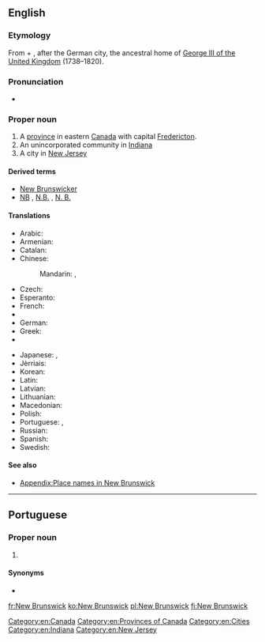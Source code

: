==English==
{{wikipedia}}

===Etymology===
From {{term|new}} + {{term|Brunswick||[[Braunschweig]]}}, after the German city, the ancestral home of [[w:George III of the United Kingdom|George III of the United Kingdom]] (1738–1820).

===Pronunciation===
* {{a|UK}} {{IPA|/njuː ˈbɹʌnz.wɪk/}}

===Proper noun===
{{en-proper noun|head=[[New]] [[Brunswick]]}}

# A [[province]] in eastern [[Canada]] with capital [[Fredericton]].
# An unincorporated community in [[Indiana]]
# A city in [[New Jersey]]

====Derived terms====
* [[New Brunswicker]]
* [[NB]] , [[N.B.]] , [[N. B.]]

====Translations====
{{trans-top|Province in eastern Canada}}
* Arabic: {{t|ar|نيو برانزويك|m|tr=nyuu braanzwik|sc=Arab}}
* Armenian: {{t|hy|Նյու Բրանսուիկ|sc=Armn}}
* Catalan: {{t|ca|Nova Brunsvic}}
* Chinese:
*: Mandarin: {{t|cmn|新不倫瑞克|sc=Hani}}, {{t+|cmn|新不伦瑞克|tr=Xīn Bùlúnruìkè|sc=Hani}}
* Czech: {{t|cs|Nový Brunšvik|m}}
* Esperanto: {{t|eo|Nov-Brunsviko}}
* French: {{t+|fr|Nouveau-Brunswick}}
* {{trreq|ka}}
* German: {{t+|de|Neubraunschweig}}
* Greek: {{t|el|Νιου Μπράνσγουικ|n}}
* {{trreq|hu}}
{{trans-mid}}
* Japanese: {{t|ja|ニューブランズウィック|tr=Nyūburanzuwikku}}, {{t|ja|ニューブランズウィック州|tr=Nyūburanzuwikku-shū}}
* Jèrriais: {{t|roa-jer|Nouvieau Brunswick|m}}
* Korean: {{t|ko|뉴브런즈윅|tr=Nyu Beureonjeuwik|sc=Kore}}
* Latin: {{t|la|Novum Brunsvicum}}
* Latvian: {{t|lv|Ņūbransvika}}
* Lithuanian: {{t|lt|Naujasis Bransvikas}}
* Macedonian: {{t|mk|Њу Бранзвик|m|tr=Nju Bránzvik}}
* Polish: {{t+|pl|Nowy Brunszwik}}
* Portuguese: {{t|pt|Nova Brunswick|f}}, {{t|pt|New Brunswick|f}}
* Russian: {{t|ru|Нью-Бра́нсуик|m}}
* Spanish: {{t|es|Nuevo Brunswick}}
* Swedish: {{t|sv|New Brunswick}}
{{trans-bottom}}

====See also====
* [[Appendix:Place names in New Brunswick]]

[[Category:en:Canada]]
[[Category:en:Provinces of Canada]]
[[Category:en:Cities]]
[[Category:en:Indiana]]
[[Category:en:New Jersey]]

----

==Portuguese==

===Proper noun===
{{pt-proper noun|f}}

# {{l/en|New Brunswick}} {{gloss|province in eastern Canada}}

====Synonyms====
* {{l/pt|Nova Brunswick}}

[[fr:New Brunswick]]
[[ko:New Brunswick]]
[[pl:New Brunswick]]
[[fi:New Brunswick]]